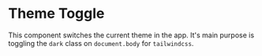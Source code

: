 
<Meta title="Components/Theme Toggle" />

# Theme Toggle

This component switches the current theme in the app.
It's main purpose is toggling the `dark` class on `document.body` for `tailwindcss`.

<Canvas>
  <Story name="Default"><ThemeToggle/></Story>
</Canvas>